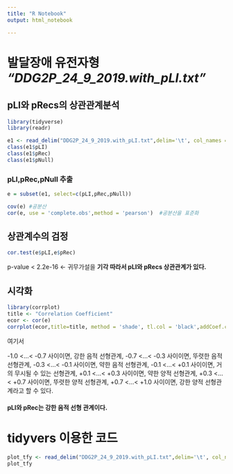 ```yaml
---
title: "R Notebook"
output: html_notebook

---
```

# 발달장애 유전자형 _"DDG2P_24_9_2019.with_pLI.txt"_


## pLI와 pRecs의 상관관계분석

```r
library(tidyverse)
library(readr)

e1 <- read_delim("DDG2P_24_9_2019.with_pLI.txt",delim='\t', col_names = T)
class(e1$pLI)
class(e1$pRec)
class(e1$pNull)

```

### pLI,pRec,pNull 추출
```r
e = subset(e1, select=c(pLI,pRec,pNull))
```

```r
cov(e) #공분산
cor(e, use = 'complete.obs',method = 'pearson')  #공분산을 표준화
```

## 상관계수의 검정
```r
cor.test(e$pLI,e$pRec)
```
  p-value < 2.2e-16  <- 귀무가설을 **기각 따라서 pLI와 pRecs 상관관계가 있다.**
  

## 시각화
```r
library(corrplot)
title <- "Correlation Coefficient"
ecor <- cor(e)
corrplot(ecor,title=title, method = 'shade', tl.col = 'black',addCoef.col="black", tl.srt = 10,order="FPC")

```

여기서

-1.0 <...< -0.7 사이이면, 강한 음적 선형관계,
-0.7 <...< -0.3 사이이면, 뚜렷한 음적 선형관계,
-0.3 <...<  -0.1 사이이면, 약한 음적 선형관계,
-0.1 <...< +0.1 사이이면, 거의 무시될 수 있는 선형관계,
+0.1 <...< +0.3 사이이면, 약한 양적 선형관계,
+0.3 <...< +0.7 사이이면, 뚜렷한 양적 선형관계,
+0.7 <...< +1.0 사이이면, 강한 양적 선형관계라고 할 수 있다.

#### **pLI와 pRec는 강한 음적 선형 관계이다.**

# tidyvers 이용한 코드
```r
plot_tfy <- read_delim("DDG2P_24_9_2019.with_pLI.txt",delim='\t', col_names = T) %>% subset( select=c(pLI,pRec,pNull)) %>% cor() %>% corrplot(title=title, method = 'shade', tl.col = 'black',addCoef.col="black", tl.srt = 10,order="FPC")
plot_tfy

```




